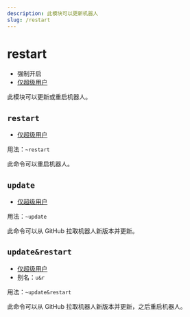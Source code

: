 ```yaml
---
description: 此模块可以更新机器人
slug: /restart
---
```


# restart


-   强制开启
-   [仅超级用户](permissions)

此模块可以更新或重启机器人。

## `restart`

-   [仅超级用户](permissions)

用法：`~restart`

此命令可以重启机器人。

## `update`

-   [仅超级用户](permissions)

用法：`~update`

此命令可以从 GitHub 拉取机器人新版本并更新。

## `update&restart`

-   [仅超级用户](permissions)
-   别名：`u&r`

用法：`~update&restart`

此命令可以从 GitHub 拉取机器人新版本并更新，之后重启机器人。
